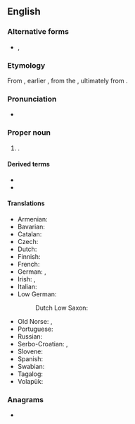 ==English==
{{wikipedia}}

===Alternative forms===
* {{l|en|Suabia}}, {{l|en|Svabia}} {{qualifier|dated}}

===Etymology===
From {{bor|en|la|Suabia|Suābia}}, earlier {{m|la|Suēbia}}, from the {{m|la|Suēbī}}, ultimately from {{der|en|gem-pro|*swēbaz}}.

===Pronunciation===
* {{IPA|en|/ˈsweɪbi.ə/}}

===Proper noun===
{{en-proper noun}}

# {{lb|en|historical}} {{place|en|historic region|c/Germany}}.

====Derived terms====
* {{l|en|Swabian}}
* {{l|en|Swabish}}

====Translations====
{{trans-top|historical region of Germany}}
* Armenian: {{t|hy|Շվաբիա|sc=Armn}}
* Bavarian: {{t|bar|Schwobm}}
* Catalan: {{t|ca|Suàbia|f}}
* Czech: {{t+|cs|Švábsko|n}}
* Dutch: {{t|nl|Zwaben}}
* Finnish: {{t|fi|Schwaben}}
* French: {{t+|fr|Souabe|f}}
* German: {{t+|de|Schwaben|n}}, {{t|de|Schwabenland|n}}
* Irish: {{t|ga|an Suáib|f}}, {{t|ga|an Sváib|f}}
* Italian: {{t|it|Svevia|f}}
* Low German:
*: Dutch Low Saxon: {{t|nds-nl|Swoaben}} {{qualifier|Gronings}}
{{trans-mid}}
* Old Norse: {{t|non|Sváfaland|n}}, {{t|non|Sváfi|m}}
* Portuguese: {{t|pt|Suábia|f}}
* Russian: {{t|ru|Шва́бия|f}}
* Serbo-Croatian: {{t|sh|Švabija}}, {{t+|sh|Švapska}}
* Slovene: {{t|sl|Švabska|f}}
* Spanish: {{t|es|Suabia|f}}
* Swabian: {{t|swg|Schwobeland}}
* Tagalog: {{t|tl|Suwabya}}
* Volapük: {{t+|vo|Jvabän}}
{{trans-bottom}}

===Anagrams===
* {{anagrams|en|a=aabisw|wasabi}}
